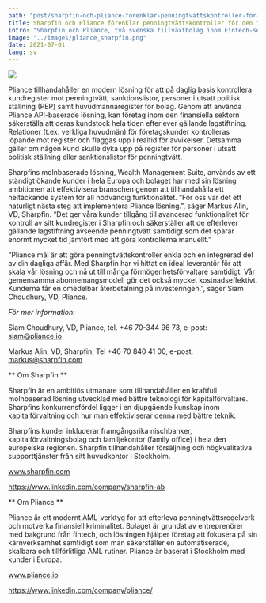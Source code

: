 ```yaml
---
path: "post/sharpfin-och-pliance-förenklar-penningtvättskontroller-för-den-finansiella-sektorn"
title: Sharpfin och Pliance förenklar penningtvättskontroller för den finansiella sektorn
intro: "Sharpfin och Pliance, två svenska tillväxtbolag inom Fintech-sektorn utvecklar en gemensam lösning för att effektivisera penningtvättskontroller och kontroll av sanktionslistor för den finansiella sektorn."
image: "../images/pliance_sharpfin.png"
date: 2021-07-01
lang: sv
---
```


![](../images/pliance_sharpfin.png)

Pliance tillhandahåller en modern lösning för att på daglig basis kontrollera kundregister mot penningtvätt, sanktionslistor, personer i utsatt politisk ställning (PEP) samt huvudmannaregister för bolag. Genom att använda Pliance API-baserade lösning, kan företag inom den finansiella sektorn säkerställa att deras kundstock hela tiden efterlever gällande lagstiftning. Relationer (t.ex. verkliga huvudmän) för företagskunder kontrolleras löpande mot register och flaggas upp i realtid för avvikelser. Detsamma gäller om någon kund skulle dyka upp på register för personer i utsatt politisk ställning eller sanktionslistor för penningtvätt.

Sharpfins molnbaserade lösning, Wealth Management Suite, används av ett ständigt ökande kunder i hela Europa och bolaget har med sin lösning ambitionen att effektivisera branschen genom att tillhandahålla ett heltäckande system för all nödvändig funktionalitet. “För oss var det ett naturligt nästa steg att implementera Pliance lösning.”, säger Markus Alin, VD, Sharpfin. “Det ger våra kunder tillgång till avancerad funktionalitet för kontroll av sitt kundregister i Sharpfin och säkerställer att de efterlever gällande lagstiftning avseende penningtvätt samtidigt som det sparar enormt mycket tid jämfört med att göra kontrollerna manuellt.”

“Pliance mål är att göra penningtvättskontroller enkla och en integrerad del av din dagliga affär. Med Sharpfin har vi hittat en ideal leverantör för att skala vår lösning och nå ut till många förmögenhetsförvaltare samtidigt. Vår gemensamma abonnemangsmodell gör det också mycket kostnadseffektivt. Kunderna får en omedelbar återbetalning på investeringen.”, säger Siam Choudhury, VD, Pliance.

_För mer information:_

Siam Choudhury, VD, Pliance, tel. +46 70-344 96 73, e-post: siam@pliance.io

Markus Alin, VD, Sharpfin, Tel +46 70 840 41 00, e-post: markus@sharpfin.com

** Om Sharpfin **

Sharpfin är en ambitiös utmanare som tillhandahåller en kraftfull molnbaserad lösning utvecklad med bättre teknologi för kapitalförvaltare. Sharpfins konkurrensfördel ligger i en djupgående kunskap inom kapitalförvaltning och hur man effektiviserar denna med bättre teknik.

Sharpfins kunder inkluderar framgångsrika nischbanker, kapitalförvaltningsbolag och familjekontor (family office) i hela den europeiska regionen. Sharpfin tillhandahåller försäljning och högkvalitativa supporttjänster från sitt huvudkontor i Stockholm.

www.sharpfin.com

https://www.linkedin.com/company/sharpfin-ab

** Om Pliance **

Pliance är ett modernt AML-verktyg for att efterleva penningtvättsregelverk och motverka finansiell kriminalitet. Bolaget är grundat av entreprenörer med bakgrund från fintech, och lösningen hjälper företag att fokusera på sin kärnverksamhet samtidigt som man säkerställer en automatiserade, skalbara och tillförlitliga AML rutiner. Pliance är baserat i Stockholm med kunder i Europa.

www.pliance.io

https://www.linkedin.com/company/pliance/


